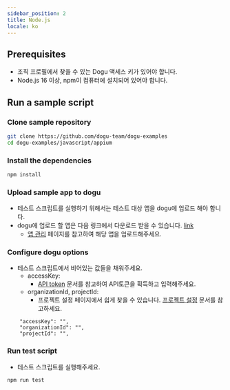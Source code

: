 ```yaml
---
sidebar_position: 2
title: Node.js
locale: ko
---
```


## Prerequisites

- 조직 프로필에서 찾을 수 있는 Dogu 액세스 키가 있어야 합니다.
- Node.js 16 이상, npm이 컴퓨터에 설치되어 있어야 합니다.

## Run a sample script

### Clone sample repository

```sh
git clone https://github.com/dogu-team/dogu-examples
cd dogu-examples/javascript/appium
```

### Install the dependencies

```sh
npm install
```

### Upload sample app to dogu

- 테스트 스크립트를 실행하기 위해서는 테스트 대상 앱을 dogu에 업로드 해야 합니다.
- dogu에 업로드 할 앱은 다음 링크에서 다운로드 받을 수 있습니다. [link](https://github.com/dogu-team/third-party-binaries/releases/download/wikipedia-apps/wikipedia-android.apk)
  - [앱 관리](/management/project/app) 페이지를 참고하여 해당 앱을 업로드해주세요.

### Configure dogu options

- 테스트 스크립트에서 비어있는 값들을 채워주세요.
  - accessKey:
    - [API token](/management/organization/settings#api-token) 문서를 참고하여 API토큰을 획득하고 입력해주세요.
  - organizationId, projectId:
    - 프로젝트 설정 페이지에서 쉽게 찾을 수 있습니다. [프로젝트 설정](/management/project/settings) 문서를 참고하세요.

```
    "accessKey": "",
    "organizationId": "",
    "projectId": "",

```

### Run test script

- 테스트 스크립트를 실행해주세요.

```sh
npm run test
```
